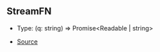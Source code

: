 ## StreamFN

- Type: (q: string) => Promise\<Readable \| string>

- [Source](https://github.com/Androz2091/discord-player/blob/cd18f37/packages/extractor/src/extractors/common/helper.ts#L42)
